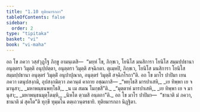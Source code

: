 ```yaml
---
title: "1.10 ทุติยมารกถา"
tableOfContents: false
sidebar:
  order: 2
type: "tipitaka"
basket: "vi"
book: "vi-maha"
---
```



<DynamicBreadcrumb />

<Division number="35" book="vi-maha">

<Paragraph number="147" book="vi-maha">
อถ โข ภควา วสฺสํวุฏฺโฐ ภิกฺขู อามนฺเตสิ—  “มยฺหํ โข, ภิกฺขเว, โยนิโส มนสิการา โยนิโส สมฺมปฺปธานา อนุตฺตรา วิมุตฺติ อนุปฺปตฺตา, อนุตฺตรา วิมุตฺติ สจฺฉิกตา. ตุเมฺหปิ, ภิกฺขเว, โยนิโส มนสิการา โยนิโส สมฺมปฺปธานา อนุตฺตรํ วิมุตฺติํ อนุปาปุณาถ, อนุตฺตรํ วิมุตฺติํ สจฺฉิกโรถา”ติ. อถ โข มาโร ปาปิมา เยน ภควา เตนุปสงฺกมิ, อุปสงฺกมิตฺวา ภควนฺตํ คาถาย อชฺฌภาสิ—
</Paragraph>

<Paragraph number="148" type="verses" book="vi-maha">
_“พทฺโธสิ มารปาเสหิ,_  
_เย ทิพฺพา เย จ มานุสา;_  
_มหาพนฺธนพทฺโธสิ,_  
_น เม สมณ โมกฺขสี”ติ._  

</Paragraph>

<Paragraph number="149" type="verses" book="vi-maha">
_“มุตฺตาหํ มารปาเสหิ,_  
_เย ทิพฺพา เย จ มานุสา;_  
_มหาพนฺธนมุตฺโตมฺหิ,_  
_นิหโต ตฺวมสิ อนฺตกา”ติ._  

</Paragraph>

<Paragraph number="150" book="vi-maha">
อถ โข มาโร ปาปิมา—  “ชานาติ มํ ภควา, ชานาติ มํ สุคโต”ติ ทุกฺขี ทุมฺมโน ตตฺเถวนฺตรธายิ.

</Paragraph>
</Division>

<Paragraph number="151" type="center" book="vi-maha">
ทุติยมารกถา นิฏฺฐิตา.
</Paragraph>